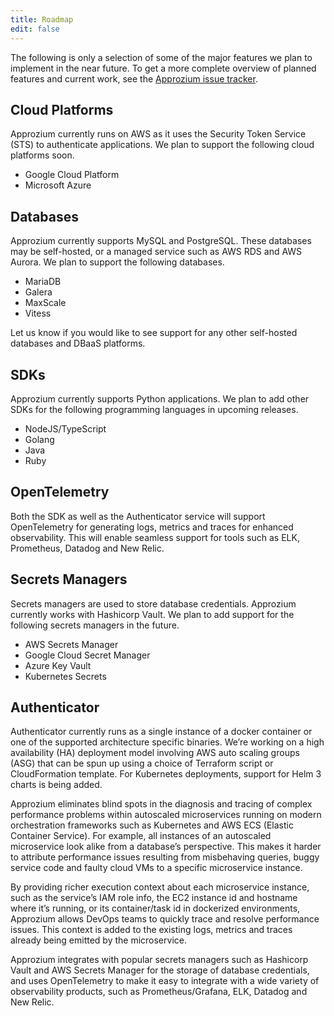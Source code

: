 ```yaml
---
title: Roadmap
edit: false
---
```


The following is only a selection of some of the major features we plan to implement in the near future. To get a more complete overview of planned features and current work, see the [Approzium issue tracker](https://github.com/cyralinc/approzium/issues).

## Cloud Platforms
Approzium currently runs on AWS as it uses the Security Token Service (STS) to authenticate applications. We plan to support the following cloud platforms soon.
- Google Cloud Platform
- Microsoft Azure

## Databases
Approzium currently supports MySQL and PostgreSQL. These databases may be self-hosted, or a managed service such as AWS RDS and AWS Aurora. We plan to support the following databases.
- MariaDB
- Galera
- MaxScale
- Vitess

Let us know if you would like to see support for any other self-hosted databases and DBaaS platforms.

## SDKs
Approzium currently supports Python applications. We plan to add other SDKs for the following programming languages in upcoming releases.
- NodeJS/TypeScript
- Golang
- Java
- Ruby

## OpenTelemetry
Both the SDK as well as the Authenticator service will support OpenTelemetry for generating logs, metrics and traces for enhanced observability. This will enable seamless support for tools such as ELK, Prometheus, Datadog and New Relic.

## Secrets Managers
Secrets managers are used to store database credentials. Approzium currently works with Hashicorp Vault. We plan to add support for the following secrets managers in the future.
- AWS Secrets Manager
- Google Cloud Secret Manager
- Azure Key Vault
- Kubernetes Secrets

## Authenticator
Authenticator currently runs as a single instance of a docker container or one of the supported architecture specific binaries. We’re working on a high availability (HA) deployment model involving AWS auto scaling groups (ASG) that can be spun up using a choice of Terraform script or CloudFormation template. For Kubernetes deployments, support for Helm 3 charts is being added.

Approzium eliminates blind spots in the diagnosis and tracing of complex performance problems within autoscaled microservices running on modern orchestration frameworks such as Kubernetes and AWS ECS (Elastic Container Service). For example, all instances of an autoscaled microservice look alike from a database’s perspective. This makes it harder to attribute performance issues resulting from misbehaving queries, buggy service code and faulty cloud VMs to a specific microservice instance.

By providing richer execution context about each microservice instance, such as the service’s IAM role info, the EC2 instance id and hostname where it’s running, or its container/task id in dockerized environments, Approzium allows DevOps teams to quickly trace and resolve performance issues. This context is added to the existing logs, metrics and traces already being emitted by the microservice.

Approzium integrates with popular secrets managers such as Hashicorp Vault and AWS Secrets Manager for the storage of database credentials, and uses OpenTelemetry to make it easy to integrate with a wide variety of observability products, such as Prometheus/Grafana, ELK, Datadog and New Relic.
